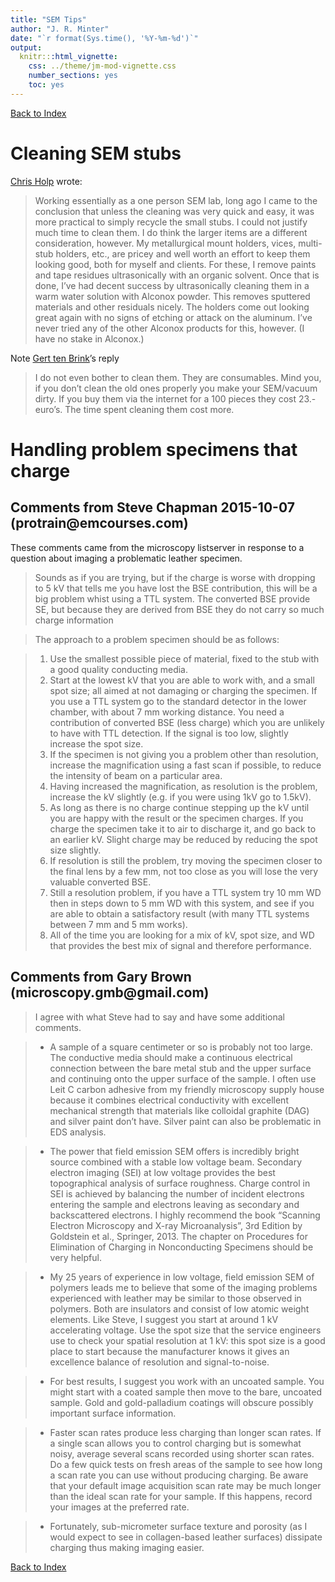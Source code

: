 ```yaml
---
title: "SEM Tips"
author: "J. R. Minter"
date: "`r format(Sys.time(), '%Y-%m-%d')`"
output:
  knitr:::html_vignette:
    css: ../theme/jm-mod-vignette.css
    number_sections: yes
    toc: yes
---
```

[Back to Index](../README.html)

# Cleaning SEM stubs

[Chris Holp](holpc@firstenergycorp.com) wrote:

> Working essentially as a one person SEM lab, long ago I came to the conclusion that unless the cleaning was very quick and easy, it was more practical to simply recycle the small stubs. I could not justify much time to clean them. I do think the larger items are a different consideration, however. My metallurgical mount holders, vices, multi-stub holders, etc., are pricey and well worth an effort to keep them looking good, both for myself and clients. For these, I remove paints and tape residues ultrasonically with an organic solvent. Once that is done, I've had decent success by ultrasonically cleaning them in a warm water solution with Alconox powder. This removes sputtered materials and other residuals nicely. The holders come out looking great again with no signs of etching or attack on the aluminum. I've never tried any of the other Alconox products for this, however. (I have no stake in Alconox.)

Note [Gert ten Brink](g.h.ten.brink@rug.nl)'s reply

> I do not even bother to clean them. They are consumables. Mind you, if you don't clean the old ones properly you make your SEM/vacuum dirty. If you buy them via the internet for a 100 pieces they cost 23.- euro's. The time spent cleaning them cost more.




# Handling problem specimens that charge

## Comments from Steve Chapman 2015-10-07 (protrain@emcourses.com)

These comments came from the microscopy listserver in response to a question about imaging a problematic leather specimen.

> Sounds as if you are trying, but if the charge is worse with dropping to 5 kV
that tells me you have lost the BSE contribution, this will be a big problem
whist using a TTL system. The converted BSE provide SE, but because they are
derived from BSE they do not carry so much charge information

> The approach to a problem specimen should be as follows:

> 1. Use the smallest possible piece of material, fixed to the stub with
a good quality conducting media.
> 2. Start at the lowest kV that you are able to work with, and a small
spot size; all aimed at not damaging or charging the specimen.  If you use a
TTL system go to the standard detector in the lower chamber, with about 7 mm
working distance.  You need a contribution of converted BSE (less charge)
which you are unlikely to have with TTL detection. If the signal is too low,
slightly increase the spot size.
> 3. If the specimen is not giving you a problem other than resolution,
increase the magnification using a fast scan if possible, to reduce the
intensity of beam on a particular area.
> 4. Having increased the magnification, as resolution is the problem,
increase the kV slightly (e.g. if you were using 1kV go to 1.5kV).
> 5. As long as there is no charge continue stepping up the kV until you
are happy with the result or the specimen charges.  If you charge the
specimen take it to air to discharge it, and go back to an earlier kV.
Slight charge may be reduced by reducing the spot size slightly.
> 6. If resolution is still the problem, try moving the specimen closer
to the final lens by a few mm, not too close as you will lose the very
valuable converted BSE.
> 7. Still a resolution problem, if you have a TTL system try 10 mm WD
then in steps down to 5 mm WD with this system, and see if you are able to
obtain a satisfactory result (with many TTL systems between 7 mm and 5 mm
works).
> 8. All of the time you are looking for a mix of kV, spot size, and WD
that provides the best mix of signal and therefore performance.

## Comments from Gary Brown (microscopy.gmb@gmail.com)

> I agree with what Steve had to say and have some additional comments.

> - A sample of a square centimeter or so is probably not too large.
The conductive media should make a continuous electrical connection
between the bare metal stub and the upper surface and continuing onto
the upper surface of the sample.  I often use Leit C carbon adhesive
from my friendly microscopy supply house because it combines
electrical conductivity with excellent mechanical strength that
materials like colloidal graphite (DAG) and silver paint don't have.
Silver paint can also be problematic in EDS analysis.

> -  The power that field emission SEM offers is incredibly bright
source combined with a stable low voltage beam.  Secondary electron
imaging (SEI) at low voltage provides the best topographical analysis
of surface roughness.  Charge control in SEI is achieved by balancing
the number of incident electrons entering the sample and electrons
leaving as secondary and backscattered electrons.  I highly recommend
the book "Scanning Electron Microscopy and X-ray Microanalysis", 3rd
Edition by Goldstein et al., Springer, 2013.  The chapter on
Procedures for Elimination of Charging in Nonconducting Specimens
should be very helpful.

> -  My 25 years of experience in low voltage, field emission SEM of
polymers leads me to believe that some of the imaging problems
experienced with leather may be similar to those observed in polymers.
Both are insulators and consist of low atomic weight elements.  Like
Steve, I suggest you start at around 1 kV accelerating voltage.  Use
the spot size that the service engineers use to check your spatial
resolution at 1 kV: this spot size is a good place to start because
the manufacturer knows it gives an excellence balance of resolution
and signal-to-noise.

> -  For best results, I suggest you work with an uncoated sample.  You
might start with a coated sample then move to the bare, uncoated
sample.  Gold and gold-palladium coatings will obscure possibly
important surface information.

> -  Faster scan rates produce less charging than longer scan rates.
If a single scan allows you to control charging but is somewhat noisy,
average several scans recorded using shorter scan rates.  Do a few
quick tests on fresh areas of the sample to see how long a scan rate
you can use without producing charging.  Be aware that your default
image acquisition scan rate may be much longer than the ideal scan
rate for your sample. If this happens, record your images at the
preferred rate.

> -  Fortunately, sub-micrometer surface texture and porosity (as I
would expect to see in collagen-based leather surfaces) dissipate
charging thus making imaging easier.


[Back to Index](../README.html)